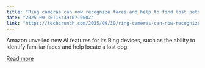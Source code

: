 ```yaml
---
title: "Ring cameras can now recognize faces and help to find lost pets"
date: "2025-09-30T15:39:07.000Z"
link: "https://techcrunch.com/2025/09/30/ring-cameras-can-now-recognize-faces-and-help-to-find-lost-pets/"
---
```


Amazon unveiled new AI features for its Ring devices, such as the ability to identify familiar faces and help locate a lost dog.

[Read more](https://techcrunch.com/2025/09/30/ring-cameras-can-now-recognize-faces-and-help-to-find-lost-pets/)
